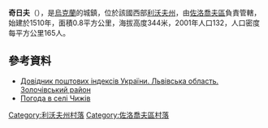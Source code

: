 {{coord|49|41|44|N|24|56|19|E|scale:100000|display=title}}

'''奇日夫'''（{{lang-uk|Чижів}}），是[[烏克蘭|烏克蘭]]的城鎮，位於該國西部[[利沃夫州|利沃夫州]]，由[[佐洛喬夫區|佐洛喬夫區]]負責管轄，始建於1510年，面積0.8平方公里，海拔高度344米，2001年人口132，人口密度每平方公里165人。

==參考資料==
*[http://www.uaidx.com/13/290?f=index&d=desc&lang=ua Довідник поштових індексів України. Львівська область. Золочівський район]{{Wayback|url=http://www.uaidx.com/13/290?f=index&d=desc&lang=ua |date=20160127100105 }}
* [http://weather.in.ua/ua/l'vovskaja/28409 Погода в селі Чижів]

[[Category:利沃夫州村落|Category:利沃夫州村落]]
[[Category:佐洛喬夫區村落|Category:佐洛喬夫區村落]]


{{Lviv-geo-stub}}